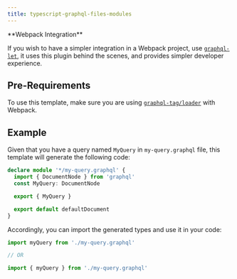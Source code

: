 ```yaml
---
title: typescript-graphql-files-modules
---
```



<PluginHeader />

<Callout>
**Webpack Integration**

If you wish to have a simpler integration in a Webpack project, use [`graphql-let`](https://github.com/piglovesyou/graphql-let), it uses this plugin behind the scenes, and provides simpler developer experience.

</Callout>

## Pre-Requirements

To use this template, make sure you are using [`graphql-tag/loader`](https://github.com/apollographql/graphql-tag#webpack-preprocessing-with-graphql-tagloader) with Webpack.

<PluginApiDocs />

## Example

Given that you have a query named `MyQuery` in `my-query.graphql` file, this template will generate the following code:

```ts
declare module '*/my-query.graphql' {
  import { DocumentNode } from 'graphql'
  const MyQuery: DocumentNode

  export { MyQuery }

  export default defaultDocument
}
```

Accordingly, you can import the generated types and use it in your code:

```ts
import myQuery from './my-query.graphql'

// OR

import { myQuery } from './my-query.graphql'
```
